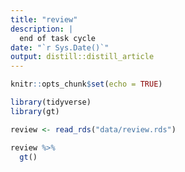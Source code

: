 ```yaml
---
title: "review"
description: |
  end of task cycle
date: "`r Sys.Date()`"
output: distill::distill_article
---
```


```r
knitr::opts_chunk$set(echo = TRUE)
```


```r
library(tidyverse)
library(gt)

review <- read_rds("data/review.rds")

review %>% 
  gt()

```

